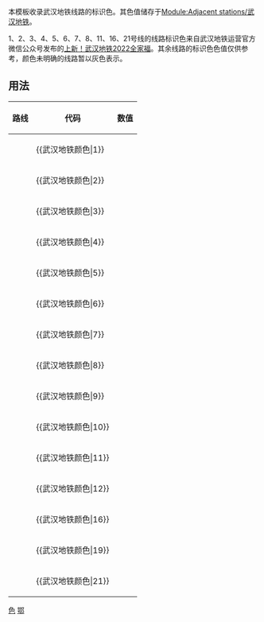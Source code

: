 <noinclude>{{template doc page viewed directly}}</noinclude>本模板收录武汉地铁线路的标识色。其色值储存于[[Module:Adjacent stations/武汉地铁]]。

1、2、3、4、5、6、7、8、11、16、21号线的线路标识色来自武汉地铁运营官方微信公众号发布的[https://mp.weixin.qq.com/s/bSq0nCiOnacic3qJmU7D8g 上新！武汉地铁2022全家福]。其余线路的标识色色值仅供参考，颜色未明确的线路暂以灰色表示。

== 用法 ==
{| class="wikitable"
|- 
! 路线 || 代码 || 数值
|- 
| {{武汉地铁路线标志|1}} || <nowiki>{{武汉地铁颜色|</nowiki>1<nowiki>}}</nowiki> || {{武汉地铁颜色|1}} 
|- 
| {{武汉地铁路线标志|2}} || <nowiki>{{武汉地铁颜色|</nowiki>2<nowiki>}}</nowiki> || {{武汉地铁颜色|2}} 
|- 
| {{武汉地铁路线标志|3}} || <nowiki>{{武汉地铁颜色|</nowiki>3<nowiki>}}</nowiki> || {{武汉地铁颜色|3}}
|- 
| {{武汉地铁路线标志|4}} || <nowiki>{{武汉地铁颜色|</nowiki>4<nowiki>}}</nowiki> || {{武汉地铁颜色|4}} 
|-
| {{武汉地铁路线标志|5}} || <nowiki>{{武汉地铁颜色|</nowiki>5<nowiki>}}</nowiki> || {{武汉地铁颜色|5}}
|- 
| {{武汉地铁路线标志|6}} || <nowiki>{{武汉地铁颜色|</nowiki>6<nowiki>}}</nowiki> || {{武汉地铁颜色|6}} 
|- 
| {{武汉地铁路线标志|7}} || <nowiki>{{武汉地铁颜色|</nowiki>7<nowiki>}}</nowiki> || {{武汉地铁颜色|7}} 
|- 
| {{武汉地铁路线标志|8}} || <nowiki>{{武汉地铁颜色|</nowiki>8<nowiki>}}</nowiki> || {{武汉地铁颜色|8}}
|- 
| {{武汉地铁路线标志|9}} || <nowiki>{{武汉地铁颜色|</nowiki>9<nowiki>}}</nowiki> || {{武汉地铁颜色|9}}
|- 
| {{武汉地铁路线标志|10}} || <nowiki>{{武汉地铁颜色|</nowiki>10<nowiki>}}</nowiki> || {{武汉地铁颜色|10}}
|- 
| {{武汉地铁路线标志|11}} || <nowiki>{{武汉地铁颜色|</nowiki>11<nowiki>}}</nowiki> || {{武汉地铁颜色|11}}
|- 
| {{武汉地铁路线标志|12}} || <nowiki>{{武汉地铁颜色|</nowiki>12<nowiki>}}</nowiki> || {{武汉地铁颜色|12}}
|- 
| {{武汉地铁路线标志|16}} || <nowiki>{{武汉地铁颜色|</nowiki>16<nowiki>}}</nowiki> || {{武汉地铁颜色|16}}
|- 
| {{武汉地铁路线标志|19}} || <nowiki>{{武汉地铁颜色|</nowiki>19<nowiki>}}</nowiki> || {{武汉地铁颜色|19}}
|- 
| {{武汉地铁路线标志|21}} || <nowiki>{{武汉地铁颜色|</nowiki>21<nowiki>}}</nowiki> || {{武汉地铁颜色|21}}
|}
<includeonly>
[[Category:武汉地铁模板|色]]
[[Category:中国铁路运输颜色模板|鄂]]
</includeonly>